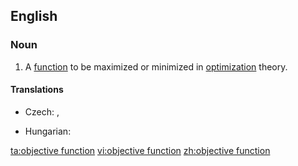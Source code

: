 ==English==
{{wikipedia|Optimization (mathematics)}}
===Noun===
{{en-noun|sg=[[objective]] [[function]]}}

# {{mathematics}} A [[function]] to be maximized or minimized in [[optimization]] theory.

====Translations====
{{trans-top|mathematical function}}
* Czech: {{t-|cs|účelová funkce|f}}, {{t-|cs|cílová funkce|f}}
{{trans-mid}}
* Hungarian: {{t-|hu|célfüggvény}}
{{trans-bottom}}

[[ta:objective function]]
[[vi:objective function]]
[[zh:objective function]]